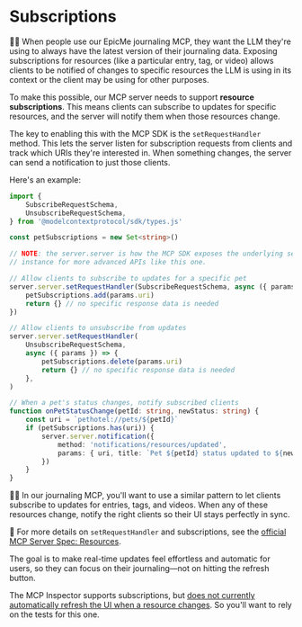 # Subscriptions

👨‍💼 When people use our EpicMe journaling MCP, they want the LLM they're using to always have the latest version of their journaling data. Exposing subscriptions for resources (like a particular entry, tag, or video) allows clients to be notified of changes to specific resources the LLM is using in its context or the client may be using for other purposes.

To make this possible, our MCP server needs to support **resource subscriptions**. This means clients can subscribe to updates for specific resources, and the server will notify them when those resources change.

The key to enabling this with the MCP SDK is the `setRequestHandler` method. This lets the server listen for subscription requests from clients and track which URIs they're interested in. When something changes, the server can send a notification to just those clients.

Here's an example:

```ts
import {
	SubscribeRequestSchema,
	UnsubscribeRequestSchema,
} from '@modelcontextprotocol/sdk/types.js'

const petSubscriptions = new Set<string>()

// NOTE: the server.server is how the MCP SDK exposes the underlying server
// instance for more advanced APIs like this one.

// Allow clients to subscribe to updates for a specific pet
server.server.setRequestHandler(SubscribeRequestSchema, async ({ params }) => {
	petSubscriptions.add(params.uri)
	return {} // no specific response data is needed
})

// Allow clients to unsubscribe from updates
server.server.setRequestHandler(
	UnsubscribeRequestSchema,
	async ({ params }) => {
		petSubscriptions.delete(params.uri)
		return {} // no specific response data is needed
	},
)

// When a pet's status changes, notify subscribed clients
function onPetStatusChange(petId: string, newStatus: string) {
	const uri = `pethotel://pets/${petId}`
	if (petSubscriptions.has(uri)) {
		server.server.notification({
			method: 'notifications/resources/updated',
			params: { uri, title: `Pet ${petId} status updated to ${newStatus}` },
		})
	}
}
```

👨‍💼 In our journaling MCP, you'll want to use a similar pattern to let clients subscribe to updates for entries, tags, and videos. When any of these resources change, notify the right clients so their UI stays perfectly in sync.

📜 For more details on `setRequestHandler` and subscriptions, see the [official MCP Server Spec: Resources](https://modelcontextprotocol.io/specification/2025-06-18/server/resources).

The goal is to make real-time updates feel effortless and automatic for users, so they can focus on their journaling—not on hitting the refresh button.

The MCP Inspector supports subscriptions, but [does not currently automatically refresh the UI when a resource changes](https://github.com/modelcontextprotocol/inspector/issues/596). So you'll want to rely on the tests for this one.
